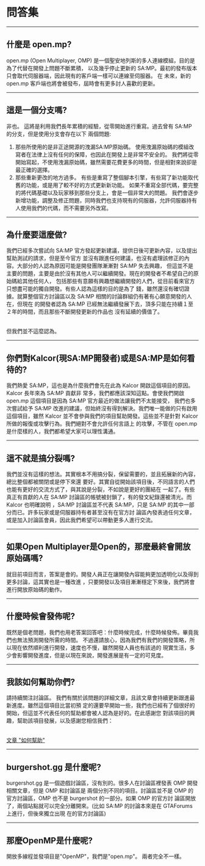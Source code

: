 <h1>問答集</h1>

<hr />
<h2>什麼是 open.mp?</h2>

open.mp (Open Multiplayer, OMP) 是一個聖安地列斯的多人連線模組，目的是為了代替在開發上問題不斷累積，
以及幾乎停止更新的 SA:MP。最初的發布版本只會取代伺服器端，因此現有的客戶端一樣可以連線至伺服器。 在
未來，新的 open.mp 客戶端也將會被發布，屆時會有更多討人喜歡的更新。

<hr />
<h2>這是一個分支嗎?</h2>

非也。 這將是利用我們長年累積的經驗，從零開始進行重寫。過去曾有 SA:MP 的分支，但是使用分支會存在以下
兩個問題:

<ol>
<li>
那些所使用的是非正途開源的洩漏SA:MP原始碼。
使用洩漏原始碼的模組改寫者在法律上沒有任何的保障，也因此在開發上是非常不安全的。
我們將從零開始寫起，不使用洩漏原始碼，雖然需要花費更多的時間，但是相對來說卻是最正確的選擇。
</li>
<li>
那些重新更改的地方過多。
有些是重寫了整個腳本引擎，有些寫了新功能取代舊的功能，或是用了較不好的方式更新新功能。
如果不重寫全部代碼，要完整的將代碼基礎以及玩家移到那些分支上，會是一個非常大的問題。
我們會逐步新增功能，調整及修正問題，同時我們也支持現有的伺服器，允許伺服器持有人使用我們的代碼，而不需要另外改寫。
</li>
</ol>
<hr />
<h2>為什麼要這麼做?</h2>

我們已經多次嘗試向 SA:MP 官方發起更新建議，提供日後可更新內容，以及提出幫助測試的請求，但是至今官方
並沒有跟進任何建議，也沒有處理該修正的內容。大部分的人認為原因可能是開發團隊漸漸對 SA:MP 失去興趣，
但這並不是主要的問題，主要是由於沒有其他人可以繼續開發。現在的開發者不希望自己的原始碼給其他任何人，
包括那些有意願有興趣想繼續開發的人們，從目前看來官方只想盡可能的獨自開發。有些人認為這樣的目的是為了
錢，雖然還沒有確切證據。就算整個官方討論區以及 SA:MP 相關的討論群組仍有著有心願意開發的人在，但現在
的開發者認為 SA:MP 已經無法繼續發展下去，頂多只能在持續１至２年的時間，而且那些不斷開發更新的作品也
沒有延續的價值了。

<br />
但我們並不這麼認為。
<hr />
<h2>你們對Kalcor(現SA:MP開發者)或是SA:MP是如何看待的?</h2>

我們熱愛 SA:MP，這也是為什麼我們會先在此為 Kalcor 開啟這個項目的原因。 Kalcor 長年來為 SA:MP 貢獻非
常多，我們都應該深知這點。會使我們開啟 open.mp 這個項目是因為 SA:MP 官方最近的做法讓我們不太能接受，
我們也多次嘗試給予 SA:MP 改進的建議，但始終沒有得到解決。我們唯一能做的只有啟用這個項目，雖然 Kalcor
並不會參與我們的項目幫助開發。這些並不是針對 Kalcor 所做的報復或攻擊行為。我們絕對不會允許任何言語上
的攻擊，不管在 open.mp 是什麼樣的人，我們都希望大家可以理性溝通。

<hr />
<h2>這不就是搞分裂嗎?</h2>

我們並沒有這樣的想法。其實根本不用搞分裂，保留需要的，並且拓展新的內容，總比整個都被關閉或是停下來還
要好。其實自從開始該項目後，不同語言的人們也能有更好的交流方式了，與其說是分裂，不如說是更好的團結在
一起了。有些真正有貢獻的人在 SA:MP 討論區的帳號被封鎖了，有的發文紀錄還被清光。而 Kalcor 也明確說明
，SA:MP 討論區並不代表 SA:MP，只是 SA:MP 的其中一部分而已。許多玩家或是伺服器持有者甚至沒有在官方討
論區內發表過任何文章，或是加入討論區會員，因此我們希望可以帶動更多人進行交流。

<hr />
<h2>如果Open Multiplayer是Open的，那麼最終會開放原始碼嗎?</h2>

就目前項目而言，答案是會的。開發人員正在讓開發內容能夠更加透明化以及得到更多討論，這其實也是一種改進
，只要開發以及項目漸漸穩定下來後，我們將會進行開放原始碼的動作。

<hr />
<h2>什麼時候會發佈呢?</h2>

既然是個老問題，我們也用老答案回答吧：什麼時候完成，什麼時候發佈。畢竟我們也無法預測開發所需的時間。
不過還請放心，因為我們有我們的開發策略，所以現在依然順利進行開發，速度也不慢，雖然開發人員也有該過的
現實生活，多少會影響開發進度，但是以現在來說，開發進展是有一定的可見度。

<hr />
<h2>我該如何幫助你們?</h2>

請持續關注討論區。 我們有關於該問題的詳細文章，且該文章會持續更新跟進最新進度。雖然這個項目比當初預
定的還要早開始一些，我們也已經有了個很好的開始，但這並不代表任何的幫助都會被人認為是好的。在此感謝您
對該項目的興趣，幫助該項目發展，以及感謝您相信我們：

<br />
<a href="https://forum.open.mp/showthread.php?tid=99">
<u>文章 "如何幫助"</u>
</a>
<hr />
<h2>burgershot.gg 是什麼呢?</h2>

burgershot.gg 是一個遊戲討論區，沒有別的。很多人在討論區裡發表 OMP 開發相關文章，但是 OMP 和討論區是
兩個分別不同的項目。討論區並不是 OMP 的官方討論區，OMP 也不是 burgershot 的一部分。如果 OMP 的官方討
論區開放了，兩個站點就可以完全分離開來。(比如 SA:MP 的討論本來是在 GTAForums 上進行，但後來獨立出現
在的官方討論區)

<hr />
<h2>那麼OpenMP是什麼呢?</h2>
開放多線程並發項目是"OpenMP"，我們是"open.mp"。 兩者完全不一樣。
